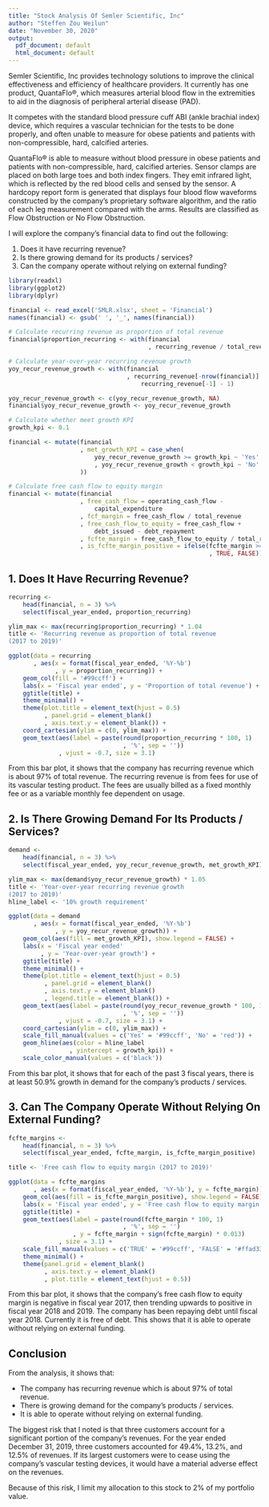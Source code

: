 ```yaml
---
title: "Stock Analysis Of Semler Scientific, Inc"
author: "Steffen Zou Weilun"
date: "November 30, 2020"
output:
  pdf_document: default
  html_document: default
---
```


Semler Scientific, Inc provides technology solutions to improve the clinical effectiveness and efficiency of healthcare providers. It currently has one product, QuantaFlo®, which measures arterial blood flow in the extremities to aid in the diagnosis of peripheral arterial disease (PAD).

It competes with the standard blood pressure cuff ABI (ankle brachial index) device, which requires a vascular technician for the tests to be done properly, and often unable to measure for obese patients and patients with non-compressible, hard, calcified arteries.

QuantaFlo® is able to measure without blood pressure in obese patients and patients with non-compressible, hard, calcified arteries. Sensor clamps are placed on both large toes and both index fingers. They emit infrared light, which is reflected by the red blood cells and sensed by the sensor. A hardcopy report form is generated that displays four blood flow waveforms constructed by the company's proprietary software algorithm, and the ratio of each leg measurement compared with the arms. Results are classified as Flow Obstruction or No Flow Obstruction.

I will explore the company's financial data to find out the following:

1. Does it have recurring revenue?
2. Is there growing demand for its products / services?
3. Can the company operate without relying on external funding?

```r
library(readxl)
library(ggplot2)
library(dplyr)

financial <- read_excel('SMLR.xlsx', sheet = 'Financial')
names(financial) <- gsub(' ', '_', names(financial))

# Calculate recurring revenue as proportion of total revenue
financial$proportion_recurring <- with(financial
                                       , recurring_revenue / total_revenue)

# Calculate year-over-year recurring revenue growth
yoy_recur_revenue_growth <- with(financial
                                 , recurring_revenue[-nrow(financial)] / 
                                     recurring_revenue[-1] - 1)

yoy_recur_revenue_growth <- c(yoy_recur_revenue_growth, NA)
financial$yoy_recur_revenue_growth <- yoy_recur_revenue_growth

# Calculate whether meet growth KPI
growth_kpi <- 0.1

financial <- mutate(financial
                    , met_growth_KPI = case_when(
                        yoy_recur_revenue_growth >= growth_kpi ~ 'Yes'
                        , yoy_recur_revenue_growth < growth_kpi ~ 'No'
                    ))

# Calculate free cash flow to equity margin
financial <- mutate(financial
                    , free_cash_flow = operating_cash_flow - 
                        capital_expenditure
                    , fcf_margin = free_cash_flow / total_revenue
                    , free_cash_flow_to_equity = free_cash_flow + 
                        debt_issued - debt_repayment
                    , fcfte_margin = free_cash_flow_to_equity / total_revenue
                    , is_fcfte_margin_positive = ifelse(fcfte_margin >= 0
                                                        , TRUE, FALSE))
```

## 1. Does It Have Recurring Revenue?

```r
recurring <-
    head(financial, n = 3) %>%
    select(fiscal_year_ended, proportion_recurring)

ylim_max <- max(recurring$proportion_recurring) * 1.04
title <- 'Recurring revenue as proportion of total revenue 
(2017 to 2019)'

ggplot(data = recurring
       , aes(x = format(fiscal_year_ended, '%Y-%b')
             , y = proportion_recurring)) +
    geom_col(fill = '#99ccff') +
    labs(x = 'Fiscal year ended', y = 'Proportion of total revenue') +
    ggtitle(title) +
    theme_minimal() +
    theme(plot.title = element_text(hjust = 0.5)
          , panel.grid = element_blank()
          , axis.text.y = element_blank()) +
    coord_cartesian(ylim = c(0, ylim_max)) +
    geom_text(aes(label = paste(round(proportion_recurring * 100, 1)
                                , '%', sep = ''))
              , vjust = -0.7, size = 3.1)
```

From this bar plot, it shows that the company has recurring revenue which is about 97% of total revenue. The recurring revenue is from fees for use of its vascular testing product. The fees are usually billed as a fixed monthly fee or as a variable monthly fee dependent on usage.


## 2. Is There Growing Demand For Its Products / Services?

```r
demand <- 
    head(financial, n = 3) %>%
    select(fiscal_year_ended, yoy_recur_revenue_growth, met_growth_KPI)

ylim_max <- max(demand$yoy_recur_revenue_growth) * 1.05
title <- 'Year-over-year recurring revenue growth
(2017 to 2019)'
hline_label <- '10% growth requirement'

ggplot(data = demand
       , aes(x = format(fiscal_year_ended, '%Y-%b')
             , y = yoy_recur_revenue_growth)) +
    geom_col(aes(fill = met_growth_KPI), show.legend = FALSE) +
    labs(x = 'Fiscal year ended'
         , y = 'Year-over-year growth') +
    ggtitle(title) +
    theme_minimal() +
    theme(plot.title = element_text(hjust = 0.5)
          , panel.grid = element_blank()
          , axis.text.y = element_blank()
          , legend.title = element_blank()) +
    geom_text(aes(label = paste(round(yoy_recur_revenue_growth * 100, 1)
                                , '%', sep = ''))
              , vjust = -0.7, size = 3.1) +
    coord_cartesian(ylim = c(0, ylim_max)) +
    scale_fill_manual(values = c('Yes' = '#99ccff', 'No' = 'red')) +
    geom_hline(aes(color = hline_label
                 , yintercept = growth_kpi)) +
    scale_color_manual(values = c('black'))
```

From this bar plot, it shows that for each of the past 3 fiscal years, there is at least 50.9% growth in demand for the company's products / services.


## 3. Can The Company Operate Without Relying On External Funding?

```r
fcfte_margins <-
    head(financial, n = 3) %>%
    select(fiscal_year_ended, fcfte_margin, is_fcfte_margin_positive)

title <- 'Free cash flow to equity margin (2017 to 2019)'

ggplot(data = fcfte_margins
       , aes(x = format(fiscal_year_ended, '%Y-%b'), y = fcfte_margin)) +
    geom_col(aes(fill = is_fcfte_margin_positive), show.legend = FALSE) +
    labs(x = 'Fiscal year ended', y = 'Free cash flow to equity margin') +
    ggtitle(title) +
    geom_text(aes(label = paste(round(fcfte_margin * 100, 1)
                                , '%', sep = '')
                  , y = fcfte_margin + sign(fcfte_margin) * 0.013)
              , size = 3.1) +
    scale_fill_manual(values = c('TRUE' = '#99ccff', 'FALSE' = '#ffad33')) +
    theme_minimal() +
    theme(panel.grid = element_blank()
          , axis.text.y = element_blank()
          , plot.title = element_text(hjust = 0.5))
```

From this bar plot, it shows that the company's free cash flow to equity margin is negative in fiscal year 2017, then trending upwards to positive in fiscal year 2018 and 2019. The company has been repaying debt until fiscal year 2018. Currently it is free of debt. This shows that it is able to operate without relying on external funding.


## Conclusion

From the analysis, it shows that:

* The company has recurring revenue which is about 97% of total revenue.
* There is growing demand for the company's products / services.
* It is able to operate without relying on external funding.

The biggest risk that I noted is that three customers account for a significant portion of the company's revenues. For the year ended December 31, 2019, three customers accounted for 49.4%, 13.2%, and 12.5% of revenues. If its largest customers were to cease using the company's vascular testing devices, it would have a material adverse effect on the revenues.

Because of this risk, I limit my allocation to this stock to 2% of my portfolio value.
